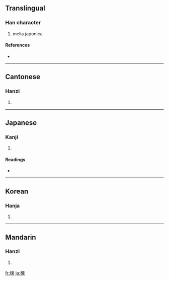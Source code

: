 ==Translingual==

===Han character===
{{Han char|rn=75|rad=木|as=09|sn=13|four=4599<sub>6</sub>|canj=木木田火 (DDWF)}}

# melia japonica

====References====
* {{Han ref|kx=0540.070|dkj=15148|dj=0927.140|hdz=21245.090|uh=695D|ud=26973|bh=B7AF|bd=47023}}

----

==Cantonese==

===Hanzi===
{{yue-hanzi|jyut=|y=lin6}}

# {{defn|Cantonese}}

----

==Japanese==

===Kanji===
{{ja-kanji|grade=|rs=木09}}

# {{defn|Japanese}}

====Readings====
* {{ja-readings|on=[[れん]] (ren)|kun=[[おうち]] (ouchi)}}

----

==Korean==

===Hanja===
{{ko-hanja|hangeul=련>연|eumhun=|rv=ryeon>yeon|mr=ryŏn>yŏn|y=lyen>yen}}

# {{defn|Korean}}

----

==Mandarin==

===Hanzi===
{{cmn-hanzi|pin=[[liàn]] ([[lian4]])|wg=lien<sup>4</sup>}}

# {{defn|Mandarin}}

[[fr:楝]]
[[ja:楝]]